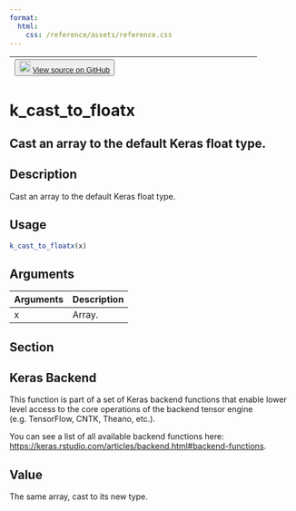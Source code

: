 ```yaml
---
format:
  html:
    css: /reference/assets/reference.css
---
```


| <button class="button"> ![](/reference/assets/GitHub-Mark-32px.png){width="20"} [View source on GitHub](https://github.com/rstudio/keras//blob/main/R/backend.R#L347) </button> |
|:------------------------------:|:--------------------------------------:|

# k_cast_to_floatx

## Cast an array to the default Keras float type.

## Description
Cast an array to the default Keras float type. 


## Usage
```r
k_cast_to_floatx(x) 
```

## Arguments
|Arguments|Description|
|---|---|
| x | Array. |


## Section

## Keras Backend

This function is part of a set of Keras backend functions that enable lower level access to the core operations of the backend tensor engine (e.g. TensorFlow, CNTK, Theano, etc.). 

You can see a list of all available backend functions here: [https://keras.rstudio.com/articles/backend.html#backend-functions](https://keras.rstudio.com/articles/backend.html#backend-functions). 

## Value
The same array, cast to its new type. 




